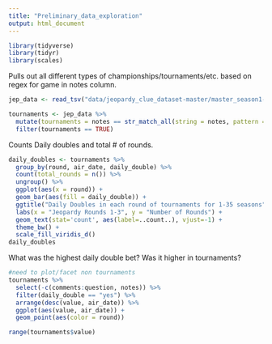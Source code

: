 ```yaml
---
title: "Preliminary_data_exploration"
output: html_document
---
```


```r
library(tidyverse)
library(tidyr)
library(scales)
```
Pulls out all different types of championships/tournaments/etc. based on regex for game in notes column. 
```r
jep_data <- read_tsv("data/jeopardy_clue_dataset-master/master_season1-35.tsv") 

tournaments <- jep_data %>% 
  mutate(tournaments = notes == str_match_all(string = notes, pattern = ".*game.*")) %>%
  filter(tournaments == TRUE)
```
Counts Daily doubles and total # of rounds. 
```r
daily_doubles <- tournaments %>% 
  group_by(round, air_date, daily_double) %>% 
  count(total_rounds = n()) %>% 
  ungroup() %>% 
  ggplot(aes(x = round)) +
  geom_bar(aes(fill = daily_double)) +
  ggtitle("Daily Doubles in each round of tournaments for 1-35 seasons", subtitle = "") +
  labs(x = "Jeopardy Rounds 1-3", y = "Number of Rounds") +
  geom_text(stat='count', aes(label=..count..), vjust=-1) +
  theme_bw() +
  scale_fill_viridis_d()
daily_doubles
```
What was the highest daily double bet? Was it higher in tournaments?
```r
#need to plot/facet non tournaments
tournaments %>% 
  select(-c(comments:question, notes)) %>% 
  filter(daily_double == "yes") %>% 
  arrange(desc(value, air_date)) %>% 
  ggplot(aes(value, air_date)) +
  geom_point(aes(color = round)) 

range(tournaments$value)
```

